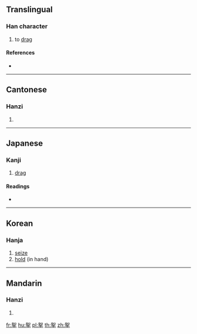 ==Translingual==

===Han character===
{{Han char|rn=64|rad=手|as=06|sn=10|four=46502|canj=VRQ|ids=⿱如手}}

# to [[drag]]

====References====
* {{Han ref|kx=0430.160|dkj=12054|dj=0780.090|hdz=31865.010|uh=6310|ud=25360|bh=D1B2|bd=53682}}

----

==Cantonese==

===Hanzi===
{{yue-hanzi|jyut=[[jyu4]], [[naa4]], [[naau4]]|y=yu4, na4, naau4}}

# {{defn|lang=yue|sort=手06}}

----

==Japanese==

===Kanji===
{{ja-kanji|grade=|rs=手06}}

# [[drag]]

====Readings====
* {{ja-readings|on=[[だ]] (da), [[じょ]] (jo)|kun=[[ひく]] (hiku)}}

----

==Korean==

===Hanja===
{{ko-hanja|hangeul=[[나]], [[녀]], [[여]]|eumhun=|rv=na, nyeo, yeo|mr=na, nyŏ, yŏ|y=na, nye, ye}}

# [[seize]]
# [[hold]] (in hand)

----

==Mandarin==

===Hanzi===
{{cmn-hanzi|pin=[[ná]] ([[na2]]), [[rú]] ([[ru2]])|wg=na<sup>2</sup>, ju<sup>2</sup>}}

# {{defn|lang=cmn|sort=手06}}

[[fr:挐]]
[[hu:挐]]
[[pl:挐]]
[[th:挐]]
[[zh:挐]]